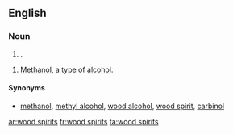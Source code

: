==English==

===Noun===
{{head|en|plural|head=[[wood]] [[spirits]]}}

# {{plural of|wood spirit|nodot=1|lang=en}}.

{{en-plural noun}}

# {{context|plurale tantum|lang=en}} [[methanol|Methanol]], a type of [[alcohol]].

====Synonyms====
* {{sense|alcohol}} [[methanol]], [[methyl alcohol]], [[wood alcohol]], [[wood spirit]], [[carbinol]]

[[ar:wood spirits]]
[[fr:wood spirits]]
[[ta:wood spirits]]